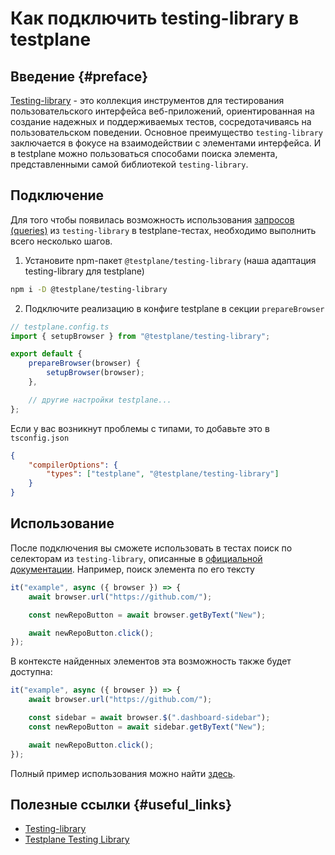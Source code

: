 # Как подключить testing-library в testplane

## Введение {#preface}

[Testing-library][testing-library] - это коллекция инструментов для тестирования пользовательского интерфейса веб-приложений, ориентированная на создание надежных и поддерживаемых тестов, сосредотачиваясь на пользовательском поведении. Основное преимущество `testing-library` заключается в фокусе на взаимодействии с элементами интерфейса. И в testplane можно пользоваться способами поиска элемента, представленными самой библиотекой `testing-library`.

## Подключение

Для того чтобы появилась возможность использования [запросов (queries)][queries] из `testing-library` в testplane-тестах, необходимо выполнить всего несколько шагов.

1. Установите npm-пакет `@testplane/testing-library` (наша адаптация testing-library для testplane)

```bash
npm i -D @testplane/testing-library
```

2. Подключите реализацию в конфиге testplane в секции `prepareBrowser`

```typescript
// testplane.config.ts
import { setupBrowser } from "@testplane/testing-library";

export default {
    prepareBrowser(browser) {
        setupBrowser(browser);
    },

    // другие настройки testplane...
};
```

Если у вас возникнут проблемы с типами, то добавьте это в `tsconfig.json`

```json
{
    "compilerOptions": {
        "types": ["testplane", "@testplane/testing-library"]
    }
}
```

## Использование

После подключения вы сможете использовать в тестах поиск по селекторам из `testing-library`, описанные в [официальной документации](https://testing-library.com/docs/queries/about/). Например, поиск элемента по его тексту

```javascript
it("example", async ({ browser }) => {
    await browser.url("https://github.com/");

    const newRepoButton = await browser.getByText("New");

    await newRepoButton.click();
});
```

В контексте найденных элементов эта возможность также будет доступна:

```javascript
it("example", async ({ browser }) => {
    await browser.url("https://github.com/");

    const sidebar = await browser.$(".dashboard-sidebar");
    const newRepoButton = await sidebar.getByText("New");

    await newRepoButton.click();
});
```

Полный пример использования можно найти [здесь](https://github.com/gemini-testing/testplane/tree/master/examples/).

## Полезные ссылки {#useful_links}

-   [Testing-library][testing-library]
-   [Testplane Testing Library](https://github.com/gemini-testing/testplane-testing-library)

[testing-library]: https://testing-library.com/
[queries]: https://testing-library.com/docs/queries/about
